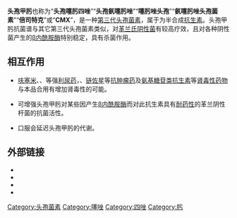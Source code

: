 {{medical}}
{{drugbox
| verifiedrevid = 388076813
| IUPAC_name = (6''R'',7''R'')-7-{[(2''E'')-2-(2-amino-1,3-thiazol-4-yl)-<br>2-methoxyimino-acetyl]amino}-3-[(1-methyltetrazol-<br>5-yl)sulfanylmethyl]-8-oxo-5-thia-1-azabicyclo[4.2.0]<br>oct-2-ene-2-carboxylic acid
| image = Cefmenoxime.svg
| ChemSpiderID = 7845223
| UNII_Ref = {{fdacite}}
| UNII = KBZ4844CXN
| InChI = 1/C16H17N9O5S3/c1-24-16(20-22-23-24)33-4-6-3-31-13-9(12(27)25(13)10(6)14(28)29)19-11(26)8(21-30-2)7-5-32-15(17)18-7/h5,9,13H,3-4H2,1-2H3,(H2,17,18)(H,19,26)(H,28,29)/b21-8-/t9-,13-/m1/s1
| smiles = O=C2N1/C(=C(\CS[C@@H]1[C@@H]2NC(=O)C(=N\OC)/c3nc(sc3)N)CSc4nnnn4C)C(=O)O
| InChIKey = HJJDBAOLQAWBMH-YCRCPZNHBH
| CAS_number_Ref = {{cascite|correct|??}}
| CAS_number = 65085-01-0
| ATC_prefix = J01
| ATC_suffix = DD05
| ATC_supplemental = 
| PubChem = 9570757
| DrugBank = APRD00851
| C = 16 | H = 17 | N = 9 | O = 5 | S = 3
| molecular_weight = 511.562 g/mol
| bioavailability = 100%（[[肌肉注射|肌肉注射]]） 
| protein_bound = 50% to 70%
| metabolism = 可忽略
| elimination_half-life = 1小时
| excretion = [[肾|肾]]，不变
| pregnancy_AU = <!-- A / B1 / B2 / B3 / C / D / X -->
| pregnancy_US = <!-- A / B / C / D / X -->
| pregnancy_category = 
| legal_AU = <!-- Unscheduled / S2 / S4 / S8 -->
| legal_UK = <!-- GSL / P / POM / CD -->
| legal_US = <!-- OTC / Rx-only -->
| legal_status = 
| routes_of_administration = [[口服|口服]]、[[肌肉注射|肌肉注射]]、[[静脉注射|静脉注射]]
}}

'''头孢甲肟'''也称为“'''头孢噻肟四唑'''”“'''头孢氨噻肟唑'''”“'''噻肟唑头孢'''”“'''氨噻肟唑头孢菌素'''”“'''倍司特克'''”或“'''CMX'''”，是一种[[头孢菌素#第三代|第三代头孢菌素]]，属于为半合成[[抗生素|抗生素]]。头孢甲肟抗菌谱与其它第三代头孢菌素类似，对[[革兰氏阴性菌|革兰氏阴性菌]]有较高疗效，且对各种阴性菌产生的[[β内酰胺酶|β内酰胺酶]]特别稳定，具有杀菌作用。

==相互作用==
*[[呋塞米|呋塞米]]、{{link-en|依他尼酸|Etacrynic acid}}、{{link-en|布美他尼|Bumetanide}}等强[[利尿药|利尿药]]，{{link-en|卡氮芥|Carmustine}}、[[链佐星|链佐星]]等[[抗肿瘤药|抗肿瘤药]]及[[氨基糖苷类抗生素|氨基糖苷类抗生素]]等[[肾毒性药物|肾毒性药物]]与本品合用有增加肾毒性的可能。
*{{link-en|克拉维酸|Clavulanic acid}}可增强头孢甲肟对某些因产生[[β内酰胺酶|β内酰胺酶]]而对此抗生素具有[[耐药性|耐药性]]的革兰阴性杆菌的抗菌活性。
*口服{{link-en|丙磺舒|Probenecid}}会延迟头孢甲肟的代谢。

==外部链接==
* {{DiseasesDB|30892}}
* {{cite journal | author = Yokota N, Koguchi M, Suzuki Y, Fukayama S, Ishihara R, Deguchi K, Oda S, Tanaka S, Nakane Y, Fukumoto T | title = Antibacterial activities of cefmenoxime against recent fresh clinical isolates from patients in sinusitis | journal = Jpn J Antibiot | volume = 48 | issue = 5 | pages = 602–9 | year = 1995 | pmid = 7637194}}
* {{cite journal | author = Paladino J, Fell R | title = Pharmacoeconomic analysis of cefmenoxime dual individualization in the treatment of nosocomial pneumonia | url = https://archive.org/details/sim_annals-of-pharmacotherapy_1994-03_28_3/page/384 | journal = Ann Pharmacother | volume = 28 | issue = 3 | pages = 384–9 | year = 1994 | pmid = 8193431}}
* {{cite journal | author = Duncker G, Reich U, Krausse R | title = Cefmenoxime in corneal organ culture | journal = Ophthalmologica | volume = 208 | issue = 5 | pages = 262–6 | year = 1994 | pmid = 7816419 | doi = 10.1159/000310505}}

{{CephalosporinAntiBiotics}}

[[Category:头孢菌素|Category:头孢菌素]]
[[Category:噻唑|Category:噻唑]]
[[Category:四唑|Category:四唑]]
[[Category:肟|Category:肟]]